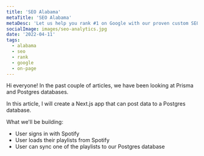 ```yaml
---
title: 'SEO Alabama'
metaTitle: 'SEO Alabama'
metaDesc: 'Let us help you rank #1 on Google with our proven custom SEO strategies'
socialImage: images/seo-analytics.jpg
date: '2022-04-11'
tags:
  - alabama
  - seo
  - rank
  - google
  - on-page
---
```


Hi everyone! In the past couple of articles, we have been looking at Prisma and Postgres databases.

In this article, I will create a Next.js app that can post data to a Postgres database.

What we'll be building:

- User signs in with Spotify
- User loads their playlists from Spotify
- User can sync one of the playlists to our Postgres database
